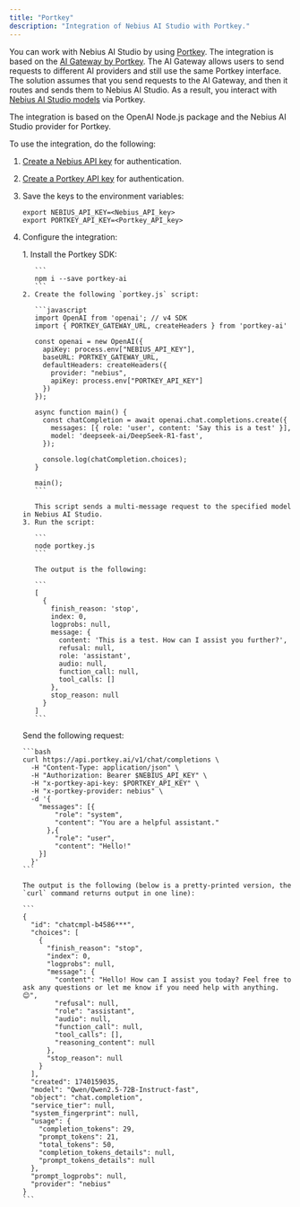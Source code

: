 ```yaml
---
title: "Portkey"
description: "Integration of Nebius AI Studio with Portkey."
---
```


You can work with Nebius AI Studio by using [Portkey](https://portkey.ai/docs/introduction/what-is-portkey). The integration is based on the [AI Gateway by Portkey](https://portkey.ai/docs/product/ai-gateway). The AI Gateway allows users to send requests to different AI providers and still use the same Portkey interface. The solution assumes that you send requests to the AI Gateway, and then it routes and sends them to Nebius AI Studio. As a result, you interact with [Nebius AI Studio models](https://docs.nebius.com/studio/inference/models) via Portkey.

The integration is based on the OpenAI Node.js package and the Nebius AI Studio provider for Portkey.

To use the integration, do the following:

1. [Create a Nebius API key](https://docs.nebius.com/studio/api/authentication) for authentication.
2. [Create a Portkey API key](https://portkey.ai/docs/api-reference/inference-api/authentication#obtaining-your-api-key) for authentication.
3. Save the keys to the environment variables:

   ```
   export NEBIUS_API_KEY=<Nebius_API_key>
   export PORTKEY_API_KEY=<Portkey_API_key>
   ```
4. Configure the integration:

   <Tabs>
     <Tab title="Node.js">
       1. Install the Portkey SDK:

          ```
          npm i --save portkey-ai
          ```
       2. Create the following `portkey.js` script:

          ```javascript
          import OpenAI from 'openai'; // v4 SDK
          import { PORTKEY_GATEWAY_URL, createHeaders } from 'portkey-ai'
          
          const openai = new OpenAI({
            apiKey: process.env["NEBIUS_API_KEY"],
            baseURL: PORTKEY_GATEWAY_URL,
            defaultHeaders: createHeaders({
              provider: "nebius",
              apiKey: process.env["PORTKEY_API_KEY"]
            })
          });
          
          async function main() {
            const chatCompletion = await openai.chat.completions.create({
              messages: [{ role: 'user', content: 'Say this is a test' }],
              model: 'deepseek-ai/DeepSeek-R1-fast',
            });
          
            console.log(chatCompletion.choices);
          }
          
          main();
          ```

          This script sends a multi-message request to the specified model in Nebius AI Studio.
       3. Run the script:

          ```
          node portkey.js
          ```

          The output is the following:

          ```
          [
            {
              finish_reason: 'stop',
              index: 0,
              logprobs: null,
              message: {
                content: 'This is a test. How can I assist you further?',
                refusal: null,
                role: 'assistant',
                audio: null,
                function_call: null,
                tool_calls: []
              },
              stop_reason: null
            }
          ]
          ```
     </Tab>
     <Tab title="cURL">
       Send the following request:

       ```bash
       curl https://api.portkey.ai/v1/chat/completions \
         -H "Content-Type: application/json" \
         -H "Authorization: Bearer $NEBIUS_API_KEY" \
         -H "x-portkey-api-key: $PORTKEY_API_KEY" \
         -H "x-portkey-provider: nebius" \
         -d '{
           "messages": [{
               "role": "system",
               "content": "You are a helpful assistant."
             },{
               "role": "user",
               "content": "Hello!"
           }]
         }'
       ```

       The output is the following (below is a pretty-printed version, the `curl` command returns output in one line):

       ```
       {
         "id": "chatcmpl-b4586***",
         "choices": [
           {
             "finish_reason": "stop",
             "index": 0,
             "logprobs": null,
             "message": {
               "content": "Hello! How can I assist you today? Feel free to ask any questions or let me know if you need help with anything. 😊",
               "refusal": null,
               "role": "assistant",
               "audio": null,
               "function_call": null,
               "tool_calls": [],
               "reasoning_content": null
             },
             "stop_reason": null
           }
         ],
         "created": 1740159035,
         "model": "Qwen/Qwen2.5-72B-Instruct-fast",
         "object": "chat.completion",
         "service_tier": null,
         "system_fingerprint": null,
         "usage": {
           "completion_tokens": 29,
           "prompt_tokens": 21,
           "total_tokens": 50,
           "completion_tokens_details": null,
           "prompt_tokens_details": null
         },
         "prompt_logprobs": null,
         "provider": "nebius"
       }
       ```
     </Tab>
   </Tabs>